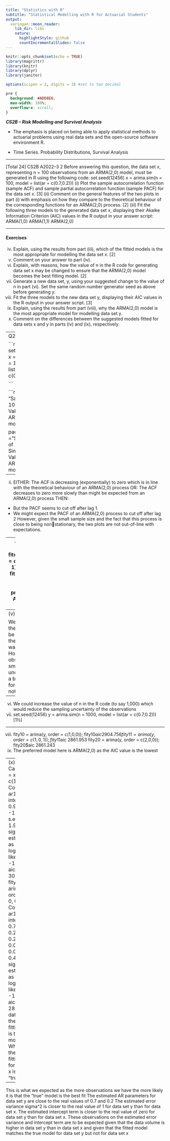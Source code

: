 ```yaml
---
title: "Statistics with R"
subtitle: "Statistical Modelling with R for Actuarial Students"
output:
  xaringan::moon_reader:
    lib_dir: libs
    nature:
      highlightStyle: github
      countIncrementalSlides: false
---
```


```r
knitr::opts_chunk$set(echo = TRUE)
library(magrittr)
library(knitr)
library(dplyr)
library(janitor)

options(scipen = 2, digits = 3) #set to two decimal 
```

```css
pre {
  background: #ADD8E6;
  max-width: 100%;
  overflow-x: scroll;
}
```


***CS2B – Risk Modelling and Survival Analysis ***


* The emphasis is placed on being able to apply statistical methods to actuarial problems using real data sets and the open-source software environment R. 

* Time Series. Probability Distributions, Survival Analysis

---

 [Total 24] 
CS2B A2022–3 
2 Before answering this question, the data set 𝑥, representing n = 100 observations from 
an ARMA(2,0) model, must be generated in R using the following code: 
set.seed(12456) 
x = arima.sim(n = 100, model = list(ar = c(0.7,0.2)))
(i) Plot the sample autocorrelation function (sample ACF) and sample partial 
autocorrelation function (sample PACF) for the data set 𝑥. [3] 
(ii) Comment on the general features of the two plots in part (i) with emphasis on 
how they compare to the theoretical behaviour of the corresponding functions 
for an ARMA(2,0) process. [2] 
(iii) Fit the following three models to the generated data set 𝑥, displaying their 
Akaike Information Criterion (AIC) values in the R output in your answer 
script: 
ARMA(1,0) 
ARMA(1,1) 
ARMA(2,0) 
  
---

#### Exercises
(iv) Explain, using the results from part (iii), which of the fitted models is the most 
appropriate for modelling the data set x. [2] 
(v) Comment on your answer to part (iv). 
(vi) Explain, with reasons, how the value of n in the R code for generating data set 
x may be changed to ensure that the ARMA(2,0) model becomes the best 
fitting model. [2] 
(vii) Generate a new data set, y, using your suggested change to the value of n in 
part (vi). Set the same random number generator seed as above before 
generating y. 
(viii) Fit the three models to the new data set y, displaying their AIC values in the R 
output in your answer script. [3] 
(ix) Explain, using the results from part (viii), why the ARMA(2,0) model is the 
most appropriate model for modelling data set y.  
(x) Comment on the differences between the suggested models fitted for data sets 
x and y in parts (iv) and (ix), respectively. 



---
Q2

```r
set.seed(12456)
x = arima.sim(n = 100, model = list(ar = c(0.7,0.2)))

```
(i)

```r
acf(x, 
main = "Sample ACF of 100 Simulated Values from an ARMA(2,0) 
model") 

pacf(x, 
main ="Sample PACF of 100 Simulated Values from an
ARMA(2,0) model”) 
```

---



(ii)
EITHER:
The ACF is decreasing (exponentially) to zero 
which is in line with the theoretical behaviour of an ARMA(2,0) process 
OR:
The ACF decreases to zero more slowly than might be expected from an ARMA(2,0)
process 
THEN:
* But the PACF seems to cut off after lag 1. 
* We might expect the PACF of an ARMA(2,0) process to cut off after lag 2 
However, given the small sample size and the fact that this process is close to being nonstationary, the two plots are not out-of-line with expectations. 

---
(iii)
fitx10 = arima(x, order = c(1,0,0)) 
fitx10$aic 
 305.4467 
fitx11 = arima(x, order = c(1,0,1)); fitx11$aic 
 307.4325 
fitx20 = arima(x, order = c(2,0,0)); fitx20$aic 
 307.4309 
(iv)
The preferred model here is ARMA(1,0) 
as the AIC value is the lowest 
---
(v)

We might have expected the ARMA(2,0) model to be the best fit as that is the “true”
model that x was generated from 
However, the number of observations of x is quite small 
and so sampling uncertainty has produced a better fitting / forecasting model that is
not ARMA(2,0) 

---
(vi)
We could increase the value of n in the R code (to say 1,000) 
which would reduce the sampling uncertainty of the observations 
(vii)
set.seed(12456) 
y = arima.sim(n = 1000, model = list(ar = c(0.7,0.2))) [1½]

---

(viii)
fity10 = arima(y, order = c(1,0,0)); fity10$aic 
 2904.756 
fity11 = arima(y, order = c(1,0,1)); fity11$aic 
 2861.953 
fity20 = arima(y, order = c(2,0,0)); fity20$aic 
 2861.243 
(ix)
The preferred model here is ARMA(2,0) as the AIC value is the lowest 

---
(x)
fitx10
Call:
arima(x = x, order = c(1, 0, 0))
Coefficients:
 ar1 intercept
 0.9530 -1.0632
s.e. 0.0279 1.9238
sigma^2 estimated as 1.142: log likelihood = -149.72, 
aic = 305.45 
fity20
Call:
arima(x = y, order = c(2, 0, 0))
Coefficients:
 ar1 ar2 intercept
 0.7116 0.2112 0.2409
s.e. 0.0309 0.0309 0.4064
sigma^2 estimated as 1.014: log likelihood = -1426.62,
aic = 2861.24 
For data set y, the best fitting model is the “true” model 
Whereas the best fitting model for data set x is not the “true” model 

---

This is what we expected as the more observations we have the more likely it is that
the “true” model is the best fit 
The estimated AR parameters for data set y are close to the real values of 0.7 and 0.2 
The estimated error variance sigma^2 is closer to the real value of 1 for data set y
than for data set x. 
The estimated intercept term is closer to the real value of zero for data set y than
for data set x. 
These observations on the estimated error variance and intercept term are to be
expected given that the data volume is higher in data set y than in data set x 
and given that the fitted model matches the true model for data set y but not for
data set x 
